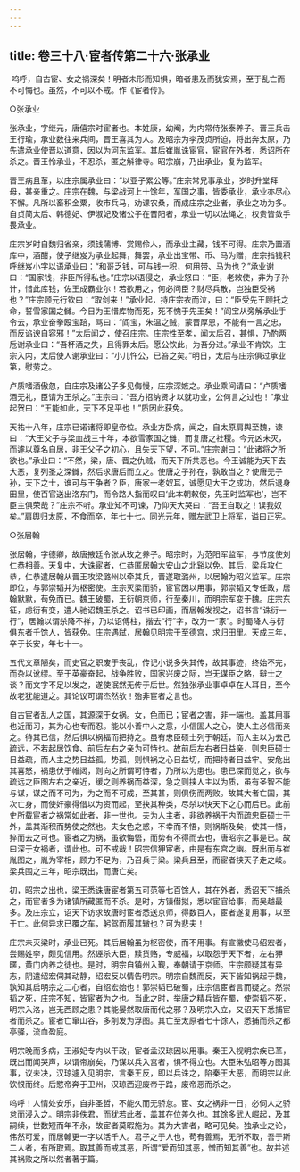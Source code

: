 ```yaml
---
---
---
```

title: 卷三十八·宦者传第二十六·张承业
---

 呜呼，自古宦、女之祸深矣！明者未形而知惧，暗者患及而犹安焉，至于乱亡而不可悔也。虽然，不可以不戒。作《宦者传》。

○张承业

张承业，字继元，唐僖宗时宦者也。本姓康，幼阉，为内常侍张泰养子。晋王兵击王行瑜，承业数往来兵间，晋王喜其为人。及昭宗为李茂贞所迫，将出奔太原，乃先遣承业使晋以道意，因以为河东监军。其后崔胤诛宦官，宦官在外者，悉诏所在杀之。晋王怜承业，不忍杀，匿之斛律寺。昭宗崩，乃出承业，复为监军。

晋王病且革，以庄宗属承业曰：“以亚子累公等。”庄宗常兄事承业，岁时升堂拜母，甚亲重之。庄宗在魏，与梁战河上十馀年，军国之事，皆委承业，承业亦尽心不懈。凡所以畜积金粟，收市兵马，劝课农桑，而成庄宗之业者，承业之功为多。自贞简太后、韩德妃、伊淑妃及诸公子在晋阳者，承业一切以法绳之，权贵皆敛手畏承业。

庄宗岁时自魏归省亲，须钱蒲博、赏赐伶人，而承业主藏，钱不可得。庄宗乃置酒库中，酒酣，使子继岌为承业起舞，舞罢，承业出宝带、币、马为赠，庄宗指钱积呼继岌小字以语承业曰：“和哥乏钱，可与钱一积，何用带、马为也？”承业谢曰：“国家钱，非臣所得私也。”庄宗以语侵之，承业怒曰：“臣，老敕使，非为子孙计，惜此库钱，佐王成霸业尔！若欲用之，何必问臣？财尽兵散，岂独臣受祸也？”庄宗顾元行钦曰：“取剑来！”承业起，持庄宗衣而泣，曰：“臣受先王顾托之命，誓雪家国之雠。今日为王惜库物而死，死不愧于先王矣！”阎宝从旁解承业手令去，承业奋拳殴宝踣，骂曰：“阎宝，朱温之贼，蒙晋厚恩，不能有一言之忠，而反谄谀自容邪！”太后闻之，使召庄宗。庄宗性至孝，闻太后召，甚惧，乃酌两卮谢承业曰：“吾杯酒之失，且得罪太后。愿公饮此，为吾分过。”承业不肯饮。庄宗入内，太后使人谢承业曰：“小儿忤公，已笞之矣。”明日，太后与庄宗俱过承业第，慰劳之。

卢质嗜酒傲忽，自庄宗及诸公子多见侮慢，庄宗深嫉之。承业乘间请曰：“卢质嗜酒无礼，臣请为王杀之。”庄宗曰：“吾方招纳贤才以就功业，公何言之过也！”承业起贺曰：“王能如此，天下不足平也！”质因此获免。

天祐十八年，庄宗已诺诸将即皇帝位。承业方卧病，闻之，自太原肩舆至魏，谏曰：“大王父子与梁血战三十年，本欲雪家国之雠，而复唐之社稷。今元凶未灭，而遽以尊名自居，非王父子之初心，且失天下望，不可。”庄宗谢曰：“此诸将之所欲也。”承业曰：“不然，梁，唐、晋之仇贼，而天下所共恶也。今王诚能为天下去大恶，复列圣之深雠，然后求唐后而立之。使唐之子孙在，孰敢当之？使唐无子孙，天下之士，谁可与王争者？臣，唐家一老奴耳，诚愿见大王之成功，然后退身田里，使百官送出洛东门，而令路人指而叹曰‘此本朝敕使，先王时监军也’，岂不臣主俱荣哉？”庄宗不听。承业知不可谏，乃仰天大哭曰：“吾王自取之！误我奴矣。”肩舆归太原，不食而卒，年七十七。同光元年，赠左武卫上将军，谥曰正宪。

○张居翰

张居翰，字德卿，故唐掖廷令张从玫之养子。昭宗时，为范阳军监军，与节度使刘仁恭相善。天复中，大诛宦者，仁恭匿居翰大安山之北谿以免。其后，梁兵攻仁恭，仁恭遣居翰从晋王攻梁潞州以牵其兵，晋遂取潞州，以居翰为昭义监军。庄宗即位，与郭崇韬并为枢密使。庄宗灭梁而骄，宦官因以用事，郭崇韬又专任政，居翰默默，苟免而已。魏王破蜀，王衍朝京师，行至秦川，而明宗军变于魏。庄宗东征，虑衍有变，遣人驰诏魏王杀之。诏书已印画，而居翰发视之，诏书言“诛衍一行”，居翰以谓杀降不祥，乃以诏傅柱，揩去“行”字，改为一“家”。时蜀降人与衍俱东者千馀人，皆获免。庄宗遇弑，居翰见明宗于至德宫，求归田里。天成三年，卒于长安，年七十一。

五代文章陋矣，而史官之职废于丧乱，传记小说多失其传，故其事迹，终始不完，而杂以讹缪。至于英豪奋起，战争胜败，国家兴废之际，岂无谋臣之略，辩士之谈？而文字不足以发之，遂使泯然无传于后世。然独张承业事卓卓在人耳目，至今故老犹能道之。其论议可谓杰然欤！殆非宦者之言也。

自古宦者乱人之国，其源深于女祸。女，色而已；宦者之害，非一端也。盖其用事也近而习，其为心也专而忍。能以小善中人之意，小信固人之心，使人主必信而亲之。待其已信，然后惧以祸福而把持之。虽有忠臣硕士列于朝廷，而人主以为去己疏远，不若起居饮食、前后左右之亲为可恃也。故前后左右者日益亲，则忠臣硕士日益疏，而人主之势日益孤。势孤，则惧祸之心日益切，而把持者日益牢。安危出其喜怒，祸患伏于帷闼，则向之所谓可恃者，乃所以为患也。患已深而觉之，欲与疏远之臣图左右之亲近，缓之则养祸而益深，急之则挟人主以为质，虽有圣智不能与谋，谋之而不可为，为之而不可成，至其甚，则俱伤而两败。故其大者亡国，其次亡身，而使奸豪得借以为资而起，至抉其种类，尽杀以快天下之心而后已。此前史所载宦者之祸常如此者，非一世也。夫为人主者，非欲养祸于内而疏忠臣硕士于外，盖其渐积而势使之然也。夫女色之惑，不幸而不悟，则祸斯及矣，使其一悟，捽而去之可也。宦者之为祸，虽欲悔悟，而势有不得而去也，唐昭宗之事是已。故曰深于女祸者，谓此也。可不戒哉！昭宗信狎宦者，由是有东宫之幽。既出而与崔胤图之，胤为宰相，顾力不足为，乃召兵于梁。梁兵且至，而宦者挟天子走之岐。梁兵围之三年，昭宗既出，而唐亡矣。

初，昭宗之出也，梁王悉诛唐宦者第五可范等七百馀人，其在外者，悉诏天下捕杀之，而宦者多为诸镇所藏匿而不杀。是时，方镇僣拟，悉以宦官给事，而吴越最多。及庄宗立，诏天下访求故唐时宦者悉送京师，得数百人，宦者遂复用事，以至于亡。此何异求已覆之车，躬驾而履其辙也？可为悲夫！

庄宗未灭梁时，承业已死。其后居翰虽为枢密使，而不用事。有宣徽使马绍宏者，尝赐姓李，颇见信用。然诬杀大臣，黩货赂，专威福，以取怨于天下者，左右狎暱，黄门内养之徒也。是时，明宗自镇州入觐，奉朝请于京师。庄宗颇疑其有异志，阴遣绍宏伺其动静，绍宏反以情告明宗。明宗自魏而反，天下皆知祸起于魏，孰知其启明宗之二心者，自绍宏始也！郭崇韬已破蜀，庄宗信宦者言而疑之。然崇韬之死，庄宗不知，皆宦者为之也。当此之时，举唐之精兵皆在蜀，使崇韬不死，明宗入洛，岂无西顾之患？其能晏然取唐而代之邪？及明宗入立，又诏天下悉捕宦者而杀之。宦者亡窜山谷，多削发为浮图。其亡至太原者七十馀人，悉捕而杀之都亭驿，流血盈庭。

明宗晚而多病，王淑妃专内以干政，宦者孟汉琼因以用事。秦王入视明宗疾已革，既出而闻哭声，以谓帝崩矣，乃谋以兵入宫者，惧不得立也。大臣朱弘昭等方图其事，议未决，汉琼遽入见明宗，言秦王反，即以兵诛之，陷秦王大恶，而明宗以此饮恨而终。后愍帝奔于卫州，汉琼西迎废帝于路，废帝恶而杀之。

呜呼！人情处安乐，自非圣哲，不能久而无骄怠。宦、女之祸非一日，必伺人之骄怠而浸入之。明宗非佚君，而犹若此者，盖其在位差久也。其馀多武人崛起，及其嗣续，世数短而年不永，故宦者莫暇施为。其为大害者，略可见矣。独承业之论，伟然可爱，而居翰更一字以活千人。君子之于人也，苟有善焉，无所不取，吾于斯二人者，有所取焉。取其善而戒其恶，所谓“爱而知其恶，憎而知其善”也。故并述其祸败之所以然者著于篇。

